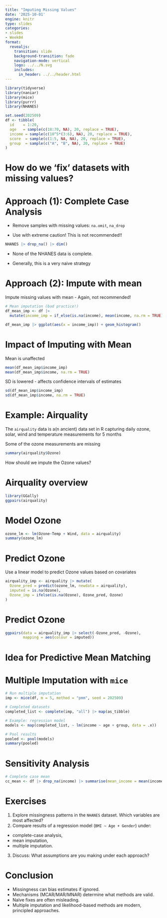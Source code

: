 ```yaml
---
title: "Imputing Missing Values"
date: '2025-10-01'
engine: knitr
type: slides
categories:
- slides
- Week04
format:
  revealjs:
    transition: slide
    background-transition: fade
    navigation-mode: vertical
    logo: ../../N.svg
    includes:
      in_header: ../../header.html
---
```



```r
library(tidyverse)
library(naniar)
library(mice)
library(purrr)
library(NHANES)
```

```r
set.seed(202509)
df <- tibble(
  id    = 1:20,
  age   = sample(c(18:70, NA), 20, replace = TRUE),
  income = sample(c(10^5*(3:6), NA), 20, replace = TRUE),
  score  = sample(c(1:5, NA, NA), 20, replace = TRUE),
  group  = sample(c("A", "B", NA), 20, replace = TRUE)
)
```

# How do we 'fix' datasets with missing values?

# Approach (1): Complete Case Analysis

- Remove samples with missing values: `na.omit`, `na_drop` 

- Use with extreme caution! This is not recommended!!

```r
NHANES |> drop_na() |> dim()
```

- None of the NHANES data is complete.

- Generally, this is a very naive strategy 


# Approach (2): Impute with mean

Impute missing values with mean - Again, not recommended!

```r
# Mean imputation (bad practice!)
df_mean_imp <- df |>
  mutate(income_imp = if_else(is.na(income), mean(income, na.rm = TRUE), income)) 
```

```r
df_mean_imp |> ggplot(aes(x = income_imp)) + geom_histogram()
```
# Impact of Imputing with Mean

Mean is unaffected

```r
mean(df_mean_imp$income_imp)
mean(df_mean_imp$income, na.rm = TRUE)
```

SD is lowered - affects confidence intervals of estimates

```r
sd(df_mean_imp$income_imp)
sd(df_mean_imp$income, na.rm = TRUE)
```
# Example: Airquality

The `airquality` data is a(n ancient) data set in R capturing daily ozone, solar, wind and temperature measurements for 5 months   


Some of the ozone measurements are missing

```r
summary(airquality$Ozone)
```

How should we impute the Ozone values?

# Airquality overview


```r
library(GGally)
ggpairs(airquality)
```
# Model Ozone

```r
ozone_lm <- lm(Ozone~Temp + Wind, data = airquality)
summary(ozone_lm)
```

# Predict Ozone

Use a linear model to predict Ozone values based on covariates

```r
airquality_imp <- airquality |> mutate(
  Ozone_pred = predict(ozone_lm, newdata = airquality),
  imputed = is.na(Ozone),
  Ozone_imp = ifelse(is.na(Ozone), Ozone_pred, Ozone)
)
```


# Predict Ozone


```r
ggpairs(data = airquality_imp |> select(-Ozone_pred, -Ozone), 
        mapping = aes(colour = imputed)) 
```


# Idea for Predictive Mean Matching



# Multiple Imputation with `mice`

```r
# Run multiple imputation
imp <- mice(df, m = 5, method = "pmm", seed = 202509)

# Completed datasets
completed_list <- complete(imp, "all") |> map(as_tibble)

# Example: regression model
models <- map(completed_list, ~ lm(income ~ age + group, data = .x))

# Pool results
pooled <- pool(models)
summary(pooled)
```

# Sensitivity Analysis

```r
# Complete case mean
cc_mean <- df |> drop_na(income) |> summarise(mean_income = mean(income))


```




# Exercises

  1. Explore missingness patterns in the `NHANES` dataset. Which variables are most affected?
  2. Compare results of a regression model (`BMI ~ Age + Gender`) under:
  - complete-case analysis,
- mean imputation,
- multiple imputation.
3. Discuss: What assumptions are you making under each approach?


# Conclusion

  - Missingness can bias estimates if ignored.
- Mechanisms (MCAR/MAR/MNAR) determine what methods are valid.
- Naïve fixes are often misleading.
- Multiple imputation and likelihood-based methods are modern, principled approaches.
